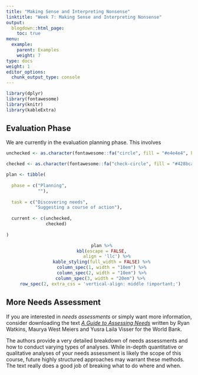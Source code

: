 ```yaml
---
title: "Making Sense and Interpreting Nonsense"
linktitle: "Week 7: Making Sense and Interpreting Nonsense"
output:
  blogdown::html_page:
    toc: true
menu:
  example:
    parent: Examples
    weight: 7
type: docs
weight: 1
editor_options: 
  chunk_output_type: console
---
```


```r
library(dplyr)
library(fontawesome)
library(knitr)
library(kableExtra)
```

## Evaluation Phase
We are currently in the evaluation planning phase. This involves

```r

unchecked <- as.character(fontawesome::fa("circle", fill = "#e4e4e4", height = "15px"))

checked <- as.character(fontawesome::fa("check-circle", fill = "#428bca", height = "15px"))

plan <- tibble(
  
  phase = c("Planning",
            ""),
  
  task = c("Discovering needs",
           "Suggesting a course of action"),
  
  current <- c(unchecked,
               checked)
  
)

```

<center>
```r
  plan %>%
  kbl(escape = FALSE,
      align = 'llc') %>%
  kable_styling(full_width = FALSE) %>%
  column_spec(1, width = "10em") %>%
  column_spec(2, width = "10em") %>%
  column_spec(3, width = "20em") %>% 
  row_spec(2, extra_css = 'vertical-align: middle !important;') 
```
</center>

## More Needs Assessment

If you are interested in *needs assessments* or simply want more information, consider downloading the text [*A Guide to Assessing Needs*](https://openknowledge.worldbank.org/bitstream/handle/10986/2231/663920PUB0EPI00essing09780821388686.pdf?sequence=1&isAllowed=y){target="_blank"} written by Ryan Watkins, Maurya West Meiers and Yusra Laila Visser for the World Bank.

The authors provide a very detailed breakdown of needs assessments and how to conduct varying types of analyses. While in-depth quantitative or qualitative analyses of your needs assessment is likely the scope of this course, future highly structured approaches may warrant these methods. The text really does a good job of breaking what to do where and when.
